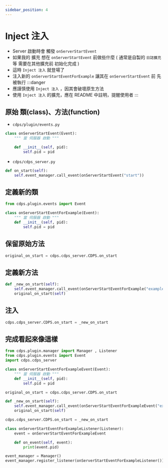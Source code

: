 ```yaml
---
sidebar_position: 4
---
```


# Inject 注入
- Server 啟動時會 觸發 `onServerStartEvent`
- 如果我的 擴充 想在 `onServerStartEvent` 前做些什麼 ( 通常是自製的 `日誌擴充` 等 需要在其他擴充前 初始化完成 )
- 這時 `Inject 注入` 就登場了
- 注入新的 `onServerStartEventForExample` 讓其在 `onServerStartEvent` 前 先被執行
:::danger
- 應謹慎使用 `Inject 注入` ，因其會破壞原生方法
- 使用 `Inject 注入` 的擴充，應在 README 中註明，提醒使用者
:::

## 原始 類(class)、方法(function)
- `cdps/plugin/events.py`
```py
class onServerStartEvent(Event):
    """ 當 伺服器 啟動 """

    def __init__(self, pid):
        self.pid = pid
```
- `cdps/cdps_server.py`
```py
def on_start(self):
    self.event_manager.call_event(onServerStartEvent("start"))
```
## 定義新的類
```py
from cdps.plugin.events import Event

class onServerStartEventForExample(Event):
    """ 當 伺服器 啟動 """
    def __init__(self, pid):
        self.pid = pid
```
## 保留原始方法
```py
original_on_start = cdps.cdps_server.CDPS.on_start
```
## 定義新方法
```py
def _new_on_start(self):
    self.event_manager.call_event(onServerStartEventForExample("example")) # 多了這行
    original_on_start(self)                                                # 呼叫原始方法
```
## 注入
```py
cdps.cdps_server.CDPS.on_start = _new_on_start
```

## 完成看起來像這樣
```py
from cdps.plugin.manager import Manager , Listener
from cdps.plugin.events import Event
import cdps.cdps_server

class onServerStartEventForExampleEvent(Event):
    """ 當 伺服器 啟動 """
    def __init__(self, pid):
        self.pid = pid

original_on_start = cdps.cdps_server.CDPS.on_start

def _new_on_start(self):
    self.event_manager.call_event(onServerStartEventForExampleEvent("example"))
    original_on_start(self)

cdps.cdps_server.CDPS.on_start = _new_on_start

class onServerStartEventForExampleListener(Listener):
    event = onServerStartEventForExampleEvent

    def on_event(self, event):
        print(event.pid)

event_manager = Manager()
event_manager.register_listener(onServerStartEventForExampleListener())    # 別忘了監聽事件
```